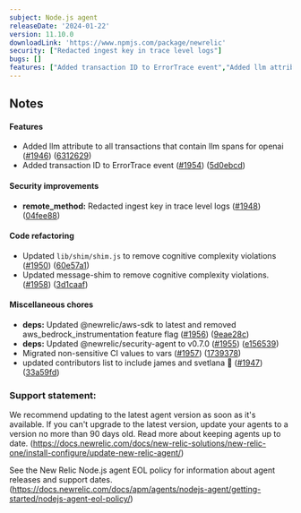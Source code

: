 ```yaml
---
subject: Node.js agent
releaseDate: '2024-01-22'
version: 11.10.0
downloadLink: 'https://www.npmjs.com/package/newrelic'
security: ["Redacted ingest key in trace level logs"]
bugs: []
features: ["Added transaction ID to ErrorTrace event","Added llm attribute to all transactions that contain llm spans for openai"]
---
```


## Notes

#### Features

* Added llm attribute to all transactions that contain llm spans for openai ([#1946](https://github.com/newrelic/node-newrelic/pull/1946)) ([6312629](https://github.com/newrelic/node-newrelic/commit/6312629326c02fe3de4db91ee293eb71b7ddd042))
* Added transaction ID to ErrorTrace event ([#1954](https://github.com/newrelic/node-newrelic/pull/1954)) ([5d0ebcd](https://github.com/newrelic/node-newrelic/commit/5d0ebcd216cb60b3a488b2b5f7c20f71f8d5bbeb))

#### Security improvements

* **remote_method:** Redacted ingest key in trace level logs ([#1948](https://github.com/newrelic/node-newrelic/pull/1948)) ([04fee88](https://github.com/newrelic/node-newrelic/commit/04fee886bd2f479e568830ea03217d7c9aba87d9))

#### Code refactoring

* Updated `lib/shim/shim.js` to remove cognitive complexity violations ([#1950](https://github.com/newrelic/node-newrelic/pull/1950)) ([60e57a1](https://github.com/newrelic/node-newrelic/commit/60e57a10f038c1e70dfef2937592983b2bfd5613))
* Updated message-shim to remove cognitive complexity violations. ([#1958](https://github.com/newrelic/node-newrelic/pull/1958)) ([3d1caaf](https://github.com/newrelic/node-newrelic/commit/3d1caaf7d7f7de1c2e139eb7943f557b896fc1e2))

#### Miscellaneous chores

* **deps:** Updated @newrelic/aws-sdk to latest and removed aws_bedrock_instrumentation feature flag ([#1956](https://github.com/newrelic/node-newrelic/pull/1956)) ([9eae28c](https://github.com/newrelic/node-newrelic/commit/9eae28c7ca06f9287fe09a2d51ad61534d9e8b1d))
* **deps:** Updated @newrelic/security-agent to v0.7.0 ([#1955](https://github.com/newrelic/node-newrelic/pull/1955)) ([e156539](https://github.com/newrelic/node-newrelic/commit/e15653916f4614e17501202f6831459a8104e7a7))
* Migrated non-sensitive CI values to vars ([#1957](https://github.com/newrelic/node-newrelic/pull/1957)) ([1739378](https://github.com/newrelic/node-newrelic/commit/17393782a278fd3c3289332c78a88a5d6819be7c))
* updated contributors list to include james and svetlana 🎉 ([#1947](https://github.com/newrelic/node-newrelic/pull/1947)) ([33a59fd](https://github.com/newrelic/node-newrelic/commit/33a59fdcdeb3e4074b4611d88e2fe79a65168fe3))


### Support statement:

We recommend updating to the latest agent version as soon as it's available. If you can't upgrade to the latest version, update your agents to a version no more than 90 days old. Read more about keeping agents up to date. (https://docs.newrelic.com/docs/new-relic-solutions/new-relic-one/install-configure/update-new-relic-agent/)

See the New Relic Node.js agent EOL policy for information about agent releases and support dates. (https://docs.newrelic.com/docs/apm/agents/nodejs-agent/getting-started/nodejs-agent-eol-policy/)